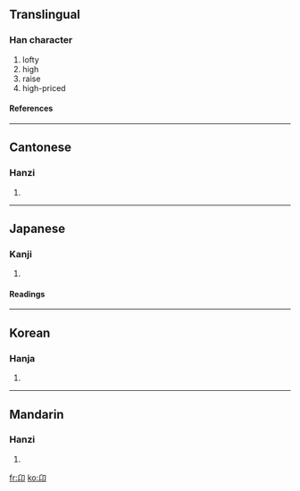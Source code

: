 ==Translingual==
===Han character===
{{Han char|rad=卩|as=02|sn=4|four=2772<sub>0</sub>|canj=竹女尸中 (HVSL)}}
# lofty
# high
# raise
# high-priced
====References====
{{Han ref|kx=0158.490|dkj=02841|dj=0363.070|hdz=10310.120|uh=536C|ud=21356|bh=C957|bd=51543}}
----
==Cantonese==
===Hanzi===
{{yue-hanzi|jyut=|y=ngong4}}
# {{defn|Cantonese}}
----
==Japanese==
===Kanji===
{{ja-kanji|grade=|rs=卩02}}
# {{defn|Japanese}} 
====Readings====
{{ja-readings|on=[[がう]] (gau), [[きゃう]] (kyau)|kun=[[のぞむ]] (nozomu), [[なす]] (nasu), [[たかぶる]] (takaburu)}}
----
==Korean==
===Hanja===
{{ko-hanja|hangeul=앙|rv=ang|mr=ang}}
# {{defn|Korean}}
----
==Mandarin==
===Hanzi===
{{cmn-hanzi|pin=[[áng]] (ang2)|wg=ang<sup>2</sup>}}
# {{defn|Mandarin}}

[[fr:卬]]
[[ko:卬]]